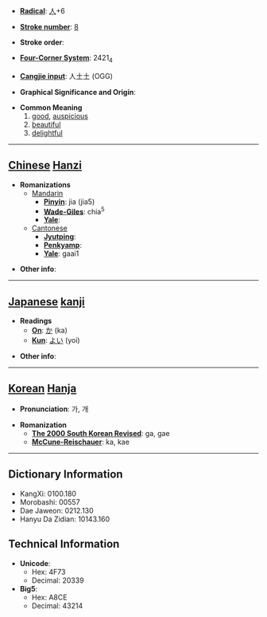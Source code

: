 * '''[[Wiktionary:Chinese radical index| Radical]]''': [[Wiktionary:Chinese radical index 人|人]]+6

* '''[[Wiktionary:Chinese total strokes index|Stroke number]]''': [[Wiktionary:Chinese total strokes index 8|8]]

* '''Stroke order''': 

* '''[[Wiktionary:Chinese four corner index|Four-Corner System]]''': 2421<sub>4</sub>

* '''[[Wiktionary:Chinese Cangjie index|Cangjie input]]''': 人土土 (OGG)

* '''Graphical Significance and Origin''': 

* '''Common Meaning'''
*#[[good]], [[auspicious]]
*# [[beautiful]]
*# [[delightful]]


----

== [[Chinese]] [[Hanzi]] ==

* '''Romanizations'''
** [[Mandarin]]
*** '''[[Pinyin]]''': jia (jia5)
*** '''[[Wade-Giles]]''': chia<sup>5</sup>
*** '''[[Yale]]''': 
**[[Cantonese]]
***'''[[Jyutping]]''':
***'''[[Penkyamp]]''': 
***'''[[Yale]]''': gaai1

* '''Other info''': 

----

== [[Japanese]] [[kanji]] ==

* '''Readings'''
** '''[[On]]''': [[か]] (ka)
** '''[[Kun]]''': [[よい]] (yoi)

* '''Other info''':  

----

== [[Korean]] [[Hanja]] ==

* '''Pronunciation''': 가, 개

* '''Romanization'''
** '''[[The 2000 South Korean Revised Romanization|The 2000 South Korean Revised]]''': ga, gae
** '''[[McCune-Reischauer]]''': ka, kae

----

== Dictionary Information ==

* KangXi: 0100.180
* Morobashi: 00557
* Dae Jaweon: 0212.130
* Hanyu Da Zidian: 10143.160

== Technical Information ==

* '''Unicode''':
** Hex: 4F73
** Decimal: 20339
* '''Big5''':
** Hex: A8CE
** Decimal: 43214